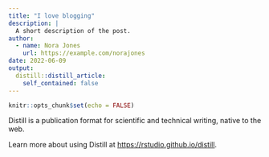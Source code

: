 ```yaml
---
title: "I love blogging"
description: |
  A short description of the post.
author:
  - name: Nora Jones
    url: https://example.com/norajones
date: 2022-06-09
output:
  distill::distill_article:
    self_contained: false
---
```



```r
knitr::opts_chunk$set(echo = FALSE)
```

Distill is a publication format for scientific and technical writing, native to the web.

Learn more about using Distill at <https://rstudio.github.io/distill>.


